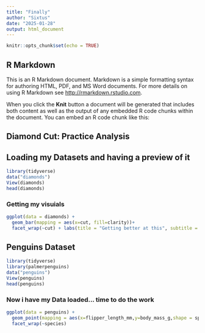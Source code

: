 ```yaml
---
title: "Finally"
author: "Sixtus"
date: "2025-01-28"
output: html_document
---
```


```r
knitr::opts_chunk$set(echo = TRUE)
```

## R Markdown

This is an R Markdown document. Markdown is a simple formatting syntax for authoring HTML, PDF, and MS Word documents. For more details on using R Markdown see <http://rmarkdown.rstudio.com>.

When you click the **Knit** button a document will be generated that includes both content as well as the output of any embedded R code chunks within the document. You can embed an R code chunk like this:

## Diamond Cut: Practice Analysis

## Loading my Datasets and having a preview of it

```r
library(tidyverse)
data("diamonds")
View(diamonds)
head(diamonds)
```

### Getting my visuials

```r
ggplot(data = diamonds) + 
  geom_bar(mapping = aes(x=cut, fill=clarity))+
  facet_wrap(~cut) + labs(title = "Getting better at this", subtitle = "hang in there",caption = "Data colected by Sixtus")
```


## Penguins Dataset
```r
library(tidyverse)
library(palmerpenguins)
data("penguins")
View(penguins)
head(penguins)
```

### Now i have my Data loaded... time to do the work

```r
ggplot(data = penguins) + 
  geom_point(mapping = aes(x=flipper_length_mm,y=body_mass_g,shape = species,color= species)) +
  facet_wrap(~species)
```

